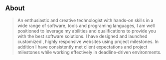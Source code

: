 ## About

> An enthusiastic and creative technologist with hands-on skills in a wide range of software, tools and programing languages, I am well positioned to leverage my abilities and qualifications to provide you with the best software solutions. I have designed and launched customized , highly responsive websites using project milestones. In addition I have consistently met client expectations and project milestones while working effectively in deadline-driven environments.
